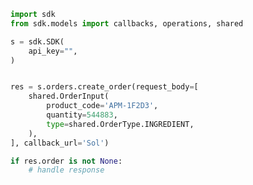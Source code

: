 ```python showLineNumbers copy filename="Create Order usage example"
import sdk
from sdk.models import callbacks, operations, shared

s = sdk.SDK(
    api_key="",
)


res = s.orders.create_order(request_body=[
    shared.OrderInput(
        product_code='APM-1F2D3',
        quantity=544883,
        type=shared.OrderType.INGREDIENT,
    ),
], callback_url='Sol')

if res.order is not None:
    # handle response
```
